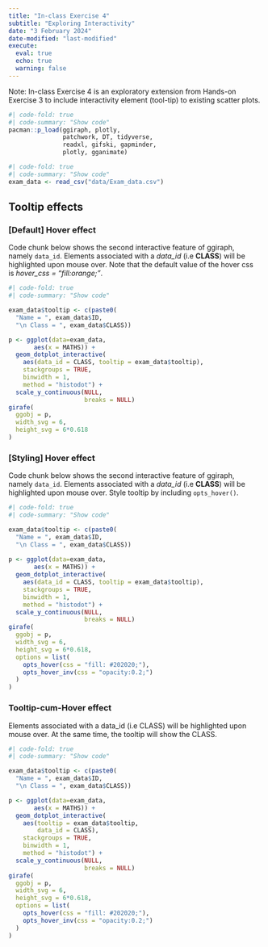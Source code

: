 ```yaml
---
title: "In-class Exercise 4"
subtitle: "Exploring Interactivity"
date: "3 February 2024"
date-modified: "last-modified"
execute: 
  eval: true
  echo: true
  warning: false
---
```


Note: In-class Exercise 4 is an exploratory extension from Hands-on Exercise 3 to include interactivity element (tool-tip) to existing scatter plots.

```r
#| code-fold: true
#| code-summary: "Show code"
pacman::p_load(ggiraph, plotly, 
               patchwork, DT, tidyverse,
               readxl, gifski, gapminder,
               plotly, gganimate)
```

```r
#| code-fold: true
#| code-summary: "Show code"
exam_data <- read_csv("data/Exam_data.csv")
```

## Tooltip effects


### [Default] Hover effect

Code chunk below shows the second interactive feature of ggiraph, namely `data_id`. Elements associated with a *data_id* (i.e **CLASS**) will be highlighted upon mouse over. Note that the default value of the hover css is *hover_css = “fill:orange;”*.

```r
#| code-fold: true
#| code-summary: "Show code"

exam_data$tooltip <- c(paste0(     
  "Name = ", exam_data$ID,         
  "\n Class = ", exam_data$CLASS)) 

p <- ggplot(data=exam_data, 
       aes(x = MATHS)) +
  geom_dotplot_interactive(           
    aes(data_id = CLASS, tooltip = exam_data$tooltip),             
    stackgroups = TRUE,               
    binwidth = 1,                        
    method = "histodot") +               
  scale_y_continuous(NULL,               
                     breaks = NULL)
girafe(                                  
  ggobj = p,                             
  width_svg = 6,                         
  height_svg = 6*0.618                      
)
```

### [Styling] Hover effect

Code chunk below shows the second interactive feature of ggiraph, namely `data_id`. Elements associated with a *data_id* (i.e **CLASS**) will be highlighted upon mouse over. Style tooltip by including `opts_hover()`.

```r
#| code-fold: true
#| code-summary: "Show code"

exam_data$tooltip <- c(paste0(     
  "Name = ", exam_data$ID,         
  "\n Class = ", exam_data$CLASS)) 
  
p <- ggplot(data=exam_data, 
       aes(x = MATHS)) +
  geom_dotplot_interactive(              
    aes(data_id = CLASS, tooltip = exam_data$tooltip),              
    stackgroups = TRUE,                  
    binwidth = 1,                        
    method = "histodot") +               
  scale_y_continuous(NULL,               
                     breaks = NULL)
girafe(                                  
  ggobj = p,                             
  width_svg = 6,                         
  height_svg = 6*0.618,
  options = list(                        
    opts_hover(css = "fill: #202020;"),  
    opts_hover_inv(css = "opacity:0.2;") 
  )                                        
)
```

### Tooltip-cum-Hover effect

Elements associated with a data_id (i.e CLASS) will be highlighted upon mouse over. At the same time, the tooltip will show the CLASS.

```r
#| code-fold: true
#| code-summary: "Show code"

exam_data$tooltip <- c(paste0(     
  "Name = ", exam_data$ID,         
  "\n Class = ", exam_data$CLASS)) 

p <- ggplot(data=exam_data, 
       aes(x = MATHS)) +
  geom_dotplot_interactive(              
    aes(tooltip = exam_data$tooltip, 
        data_id = CLASS),              
    stackgroups = TRUE,                  
    binwidth = 1,                        
    method = "histodot") +               
  scale_y_continuous(NULL,               
                     breaks = NULL)
girafe(                                  
  ggobj = p,                             
  width_svg = 6,                         
  height_svg = 6*0.618,
  options = list(                        
    opts_hover(css = "fill: #202020;"),  
    opts_hover_inv(css = "opacity:0.2;") 
  )                                        
) 
```


